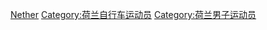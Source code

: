 [[Category:男子自行車選手|Nether]]
[[Category:荷兰自行车运动员|Category:荷兰自行车运动员]]
[[Category:荷兰男子运动员|Category:荷兰男子运动员]]